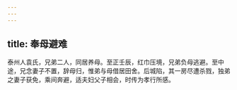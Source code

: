 ```yaml
---
---
---
```

title: 奉母避难
---




泰州人袁氏，兄弟二人，同居养母。至正壬辰，红巾压境，兄弟负母逃避。至中途，兄念妻子不置，辞母归，惟弟与母借居田舍。后城陷，其一房尽遭杀戮，独弟之妻子获免，乘间奔避，适夫妇父子相会，时传为孝行所感。